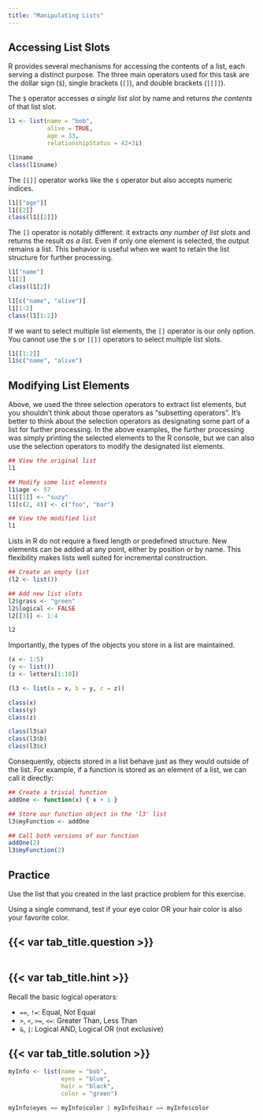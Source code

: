 ```yaml
---
title: "Manipulating Lists"
---
```


## Accessing List Slots

R provides several mechanisms for accessing the contents of a list, each serving a distinct purpose. The three main
operators used for this task are the dollar sign (`$`), single brackets (`[]`), and double brackets (`[[]]`).

The `$` operator accesses *a single list slot* by name and returns *the contents* of that list slot. 

```r
l1 <- list(name = "bob",
           alive = TRUE,
           age = 33,
           relationshipStatus = 42+3i)

l1$name
class(l1$name)
```

The `[[]]` operator works like the `$` operator but also accepts numeric indices.

```r
l1[["age"]]
l1[[2]]
class(l1[[2]])
```

The `[]` operator is notably different: it extracts *any number of list slots* and returns the result *as a list*.
Even if only one element is selected, the output remains a list. This behavior is useful when we want to retain the list
structure for further processing.

```r
l1["name"]
l1[2]
class(l1[2])

l1[c("name", "alive")]
l1[1:2]
class(l1[1:2])
```

If we want to select multiple list elements, the `[]` operator is our only option. You cannot use the `$` or `[[]]`
operators to select multiple list slots.

```r
l1[[1:2]]
l1$c("name", "alive")
```

## Modifying List Elements

Above, we used the three selection operators to extract list elements, but you shouldn't think about those operators as
"subsetting operators". It's better to think about the selection operators as designating some part of a list for further
processing. In the above examples, the further processing was simply printing the selected elements to the R console, but
we can also use the selection operators to modify the designated list elements.

```r
## View the original list
l1

## Modify some list elements
l1$age <- 57
l1[[1]] <- "suzy"
l1[c(2, 4)] <- c("foo", "bar")

## View the modified list
l1
```

Lists in R do not require a fixed length or predefined structure. New elements can be added at any point, either by
position or by name. This flexibility makes lists well suited for incremental construction.

```r
## Create an empty list
(l2 <- list())

## Add new list slots
l2$grass <- "green"
l2$logical <- FALSE
l2[[3]] <- 1:4

l2
```

Importantly, the types of the objects you store in a list are maintained.

```r
(x <- 1:5)
(y <- list())
(z <- letters[1:10])

(l3 <- list(a = x, b = y, c = z))

class(x)
class(y)
class(z)

class(l3$a)
class(l3$b)
class(l3$c)
```

Consequently, objects stored in a list behave just as they would outside of the list. For example, if a function is
stored as an element of a list, we can call it directly:

```r
## Create a trivial function
addOne <- function(x) { x + 1 }

## Store our function object in the 'l3' list
l3$myFunction <- addOne

## Call both versions of our function
addOne(2)
l3$myFunction(2)
```

::: practice

## Practice

Use the list that you created in the last practice problem for this exercise.

Using a single command, test if your eye color OR your hair color is also your favorite color.

:::: {.panel-tabset}

## {{< var tab_title.question >}}

```webr-r

```

## {{< var tab_title.hint >}}

Recall the basic logical operators:

- `==`, `!=`: Equal, Not Equal
- `>`, `<`, `>=`, `<=`: Greater Than, Less Than
- `&`, `|`: Logical AND, Logical OR (not exclusive)

## {{< var tab_title.solution >}}

```r
myInfo <- list(name = "bob",
               eyes = "blue",
               hair = "black",
               color = "green")
```

```r
myInfo$eyes == myInfo$color | myInfo$hair == myInfo$color
```

::::

:::
